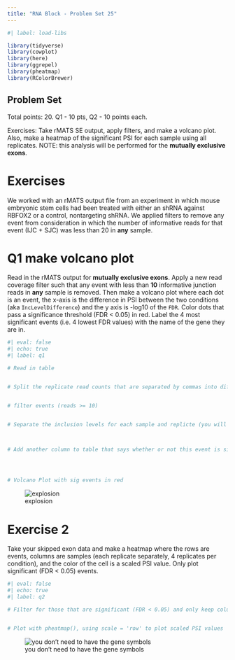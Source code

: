 ```yaml
---
title: "RNA Block - Problem Set 25"
---
```



```r
#| label: load-libs

library(tidyverse)
library(cowplot)
library(here)
library(ggrepel)
library(pheatmap)
library(RColorBrewer)
```


## Problem Set

Total points: 20. Q1 - 10 pts, Q2 - 10 points each.

Exercises: Take rMATS SE output, apply filters, and make a volcano plot. Also, make a heatmap of the significant PSI for each sample using all replicates. NOTE: this analysis will be performed for the **mutually exclusive exons**.

# Exercises

We worked with an rMATS output file from an experiment in which mouse embryonic stem cells had been treated with either an shRNA against RBFOX2 or a control, nontargeting shRNA.  We applied filters to remove any event from consideration in which the number of informative reads for that event (IJC + SJC) was less than 20 in **any** sample.



# Q1 make volcano plot

Read in the rMATS output for **mutually exclusive exons**. Apply a new read coverage filter such that any event with less than **10** informative junction reads in **any** sample is removed.  Then make a volcano plot where each dot is an event, the x-axis is the difference in PSI between the two conditions (aka `IncLevelDifference`) and the y axis is -log10 of the `FDR`. Color dots that pass a significance threshold (FDR < 0.05) in red. Label the 4 most significant events (i.e. 4 lowest FDR values) with the name of the gene they are in.

```r
#| eval: false
#| echo: true
#| label: q1

# Read in table


# Split the replicate read counts that are separated by commas into different columns


# filter events (reads >= 10)


# Separate the inclusion levels for each sample and replicte (you will need this later)



# Add another column to table that says whether or not this event is significant (FDR < 0.05)




# Volcano Plot with sig events in red
```

![explosion](/img/block-rna/psi_volcano.png)


# Exercise 2 

Take your skipped exon data and make a heatmap where the rows are events, columns are samples (each replicate separately, 4 replicates per condition), and the color of the cell is a scaled PSI value.  Only plot significant (FDR < 0.05) events.

```r
#| eval: false
#| echo: true
#| label: q2

# Filter for those that are significant (FDR < 0.05) and only keep columns with inclusion differences


# Plot with pheatmap(), using scale = 'row' to plot scaled PSI values
```

![you don't need to have the gene symbols](/img/block-rna/psi_heatmap.png)
